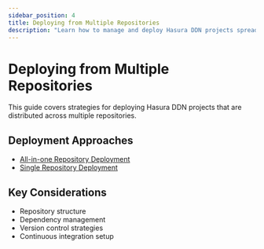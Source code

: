 ```yaml
---
sidebar_position: 4
title: Deploying from Multiple Repositories
description: "Learn how to manage and deploy Hasura DDN projects spread across multiple repositories"
---
```


# Deploying from Multiple Repositories

This guide covers strategies for deploying Hasura DDN projects that are distributed across multiple repositories.

## Deployment Approaches

- [All-in-one Repository Deployment](./all-in-one.mdx)
- [Single Repository Deployment](./single-repository.mdx)

## Key Considerations

- Repository structure
- Dependency management
- Version control strategies
- Continuous integration setup
